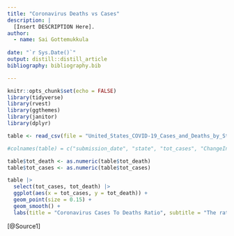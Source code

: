 ```yaml
---
title: "Coronavirus Deaths vs Cases"
description: |
  [Insert DESCRIPTION Here].
author:
  - name: Sai Gottemukkula
    
date: "`r Sys.Date()`"
output: distill::distill_article
bibliography: bibliography.bib

---
```


```r
knitr::opts_chunk$set(echo = FALSE)
library(tidyverse)
library(rvest)
library(ggthemes)
library(janitor)
library(dplyr)
```

```r
table <- read_csv(file = "United_States_COVID-19_Cases_and_Deaths_by_State_over_Time.csv", show_col_types = FALSE)
```

```r
#colnames(table) = c("submission_date", "state", "tot_cases", "ChangeInTotalPercent")

table$tot_death <- as.numeric(table$tot_death)
table$tot_cases <- as.numeric(table$tot_cases)
```

```r
table |>
  select(tot_cases, tot_death) |>
  ggplot(aes(x = tot_cases, y = tot_death)) +
  geom_point(size = 0.15) + 
  geom_smooth() +
  labs(title = "Coronavirus Cases To Deaths Ratio", subtitle = "The ratio continued upwards for most of the pandemic", x = "Coronavirus Cases", y = "Coronavirus Deaths", caption = "Source: CDC")
```



[@Source1]